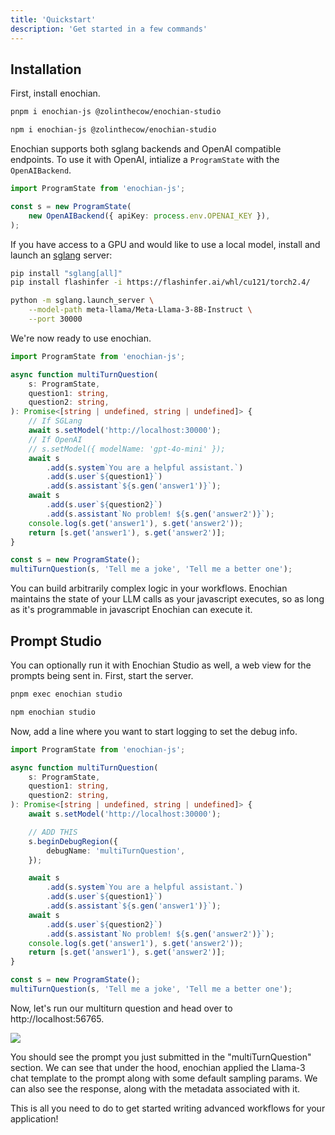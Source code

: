 ```yaml
---
title: 'Quickstart'
description: 'Get started in a few commands'
---
```


## Installation

First, install enochian.

<CodeGroup>

```bash pnpm
pnpm i enochian-js @zolinthecow/enochian-studio
```

```bash npm
npm i enochian-js @zolinthecow/enochian-studio
```

</CodeGroup>

Enochian supports both sglang backends and OpenAI compatible endpoints. To use it with OpenAI, intialize a `ProgramState` with the `OpenAIBackend`.

```typescript
import ProgramState from 'enochian-js';

const s = new ProgramState(
    new OpenAIBackend({ apiKey: process.env.OPENAI_KEY }),
);
```

If you have access to a GPU and would like to use a local model, install and launch an [sglang](https://github.com/sgl-project/sglang) server:

```bash
pip install "sglang[all]"
pip install flashinfer -i https://flashinfer.ai/whl/cu121/torch2.4/

python -m sglang.launch_server \
    --model-path meta-llama/Meta-Llama-3-8B-Instruct \
    --port 30000
```

We're now ready to use enochian.

```typescript
import ProgramState from 'enochian-js';

async function multiTurnQuestion(
    s: ProgramState,
    question1: string,
    question2: string,
): Promise<[string | undefined, string | undefined]> {
    // If SGLang
    await s.setModel('http://localhost:30000');
    // If OpenAI
    // s.setModel({ modelName: 'gpt-4o-mini' });
    await s
        .add(s.system`You are a helpful assistant.`)
        .add(s.user`${question1}`)
        .add(s.assistant`${s.gen('answer1')}`);
    await s
        .add(s.user`${question2}`)
        .add(s.assistant`No problem! ${s.gen('answer2')}`);
    console.log(s.get('answer1'), s.get('answer2'));
    return [s.get('answer1'), s.get('answer2')];
}

const s = new ProgramState();
multiTurnQuestion(s, 'Tell me a joke', 'Tell me a better one');
```

You can build arbitrarily complex logic in your workflows. Enochian maintains the state of your LLM calls as your javascript executes, so as long as it's programmable in javascript Enochian can execute it.

## Prompt Studio

You can optionally run it with Enochian Studio as well, a web view for the prompts being sent in. First, start the server.

<CodeGroup>

```bash pnpm
pnpm exec enochian studio
```

```bash npm
npm enochian studio
```

</CodeGroup>

Now, add a line where you want to start logging to set the debug info.

```typescript
import ProgramState from 'enochian-js';

async function multiTurnQuestion(
    s: ProgramState,
    question1: string,
    question2: string,
): Promise<[string | undefined, string | undefined]> {
    await s.setModel('http://localhost:30000');

    // ADD THIS
    s.beginDebugRegion({
        debugName: 'multiTurnQuestion',
    });

    await s
        .add(s.system`You are a helpful assistant.`)
        .add(s.user`${question1}`)
        .add(s.assistant`${s.gen('answer1')}`);
    await s
        .add(s.user`${question2}`)
        .add(s.assistant`No problem! ${s.gen('answer2')}`);
    console.log(s.get('answer1'), s.get('answer2'));
    return [s.get('answer1'), s.get('answer2')];
}

const s = new ProgramState();
multiTurnQuestion(s, 'Tell me a joke', 'Tell me a better one');
```

Now, let's run our multiturn question and head over to http://localhost:56765.

<img class="rounded-sm" src="/images/enochian-studio-example.png" />

You should see the prompt you just submitted in the "multiTurnQuestion" section. We can see that under the hood, enochian applied the Llama-3 chat template to the prompt along with some default sampling params. We can also see the response, along with the metadata associated with it.

This is all you need to do to get started writing advanced workflows for your application!
